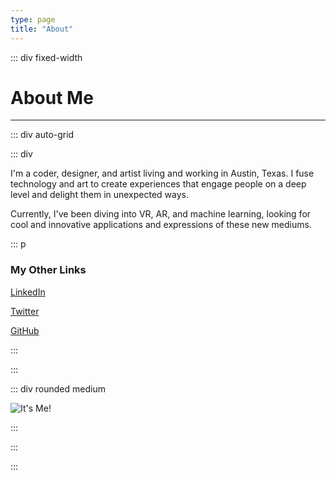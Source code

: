 ```yaml
---
type: page
title: "About"
---
```


::: div fixed-width

# About Me

---

::: div auto-grid

::: div

I'm a coder, designer, and artist living and working in Austin, Texas. I fuse technology and art to create experiences that engage people on a deep level and delight them in unexpected ways.

Currently, I've been diving into VR, AR, and machine learning, looking for cool and innovative applications and expressions of these new mediums.

::: p

### My Other Links

[LinkedIn](https://www.linkedin.com/in/bgeck/)

[Twitter](https://twitter.com/bgeck)

[GitHub](https://github.com/bgeck)

:::

:::

::: div rounded medium

![It's Me!](../images/me.jpg "It's Me!")

:::

:::

:::
